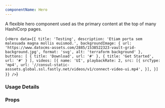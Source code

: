 ```yaml
---
componentName: Hero
---
```


A flexible hero component used as the primary content at the top of many HashiCorp pages.

<LiveComponent>{`<Hero
  data={{
    title: 'Testing',
    description: 'Etiam porta sem malesuada magna mollis euismod.',
    backgroundImage: {
      url: 'https://www.datocms-assets.com/2885/1538522323-vault-grid-background.jpg',
      format: 'svg',
      alt: 'terraform background'
    },
    buttons: [
      { title: 'Download', url: '#' },
      { title: 'Get Started', url: '#' }
    ],
    videos: [{
      name: 'UI',
      playbackRate: 2,
      src: [{
        srcType: 'mp4',
        url: '//consul-static-asssets.global.ssl.fastly.net/videos/v1/connect-video-ui.mp4',
      }],
    }]
  }}
/>`}</LiveComponent>

### Usage Details

<UsageDetails packageName="@hashicorp/react-hero" />

### Props

<PropsTable props={componentProps} />
